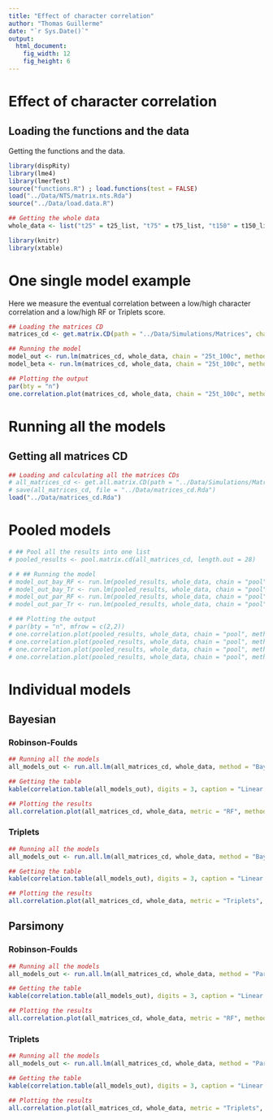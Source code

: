 ```yaml
---
title: "Effect of character correlation"
author: "Thomas Guillerme"
date: "`r Sys.Date()`"
output:
  html_document:
    fig_width: 12
    fig_height: 6
---
```


# Effect of character correlation

## Loading the functions and the data

Getting the functions and the data.

```r
library(dispRity)
library(lme4)
library(lmerTest)
source("functions.R") ; load.functions(test = FALSE)
load("../Data/NTS/matrix.nts.Rda")
source("../Data/load.data.R")

## Getting the whole data
whole_data <- list("t25" = t25_list, "t75" = t75_list, "t150" = t150_list)
```

```r
library(knitr)
library(xtable)
```

# One single model example

Here we measure the eventual correlation between a low/high character correlation and a low/high RF or Triplets score.

```r
## Loading the matrices CD
matrices_cd <- get.matrix.CD(path = "../Data/Simulations/Matrices", chain = "25t_100c", verbose = TRUE, length.out = 35, cent.tend = mean)

## Running the model
model_out <- run.lm(matrices_cd, whole_data, chain = "25t_100c", method = "Bayesian", metric = "RF", cent.tend = NULL)
model_beta <- run.lm(matrices_cd, whole_data, chain = "25t_100c", method = "Bayesian", metric = "RF", cent.tend = NULL, type = "beta")

## Plotting the output
par(bty = "n")
one.correlation.plot(matrices_cd, whole_data, chain = "25t_100c", method = "Bayesian", metric = "RF", model_out, cent.tend = NULL, legend = TRUE)
```

# Running all the models

## Getting all matrices CD

```r
## Loading and calculating all the matrices CDs
# all_matrices_cd <- get.all.matrix.CD(path = "../Data/Simulations/Matrices", verbose = TRUE, length.out = 35, cent.tend = mean)
# save(all_matrices_cd, file = "../Data/matrices_cd.Rda")
load("../Data/matrices_cd.Rda")
```

# Pooled models

```r
# ## Pool all the results into one list
# pooled_results <- pool.matrix.cd(all_matrices_cd, length.out = 28)

# # ## Running the model
# model_out_bay_RF <- run.lm(pooled_results, whole_data, chain = "pool", method = "Bayesian", metric = "RF", cent.tend = NULL)
# model_out_bay_Tr <- run.lm(pooled_results, whole_data, chain = "pool", method = "Bayesian", metric = "Triplets", cent.tend = NULL)
# model_out_par_RF <- run.lm(pooled_results, whole_data, chain = "pool", method = "Parsimony", metric = "RF", cent.tend = NULL)
# model_out_par_Tr <- run.lm(pooled_results, whole_data, chain = "pool", method = "Parsimony", metric = "Triplets", cent.tend = NULL)

# ## Plotting the output
# par(bty = "n", mfrow = c(2,2))
# one.correlation.plot(pooled_results, whole_data, chain = "pool", method = "Bayesian", metric = "RF", model_out_bay_RF, cent.tend = NULL, legend = TRUE, main = "Bayesian", xlab = "RF")
# one.correlation.plot(pooled_results, whole_data, chain = "pool", method = "Bayesian", metric = "RF", model_out_bay_Tr, cent.tend = NULL, legend = FALSE, main = "Bayesian", xlab = "RF")
# one.correlation.plot(pooled_results, whole_data, chain = "pool", method = "Parsimony", metric = "Triplets", model_out_par_RF, cent.tend = NULL, legend = FALSE, main = "Parsimony", xlab = "Triplets")
# one.correlation.plot(pooled_results, whole_data, chain = "pool", method = "Parsimony", metric = "Triplets", model_out_par_Tr, cent.tend = NULL, legend = FALSE, main = "Parsimony", xlab = "Triplets")
```

# Individual models

## Bayesian

### Robinson-Foulds

```r
## Running all the models
all_models_out <- run.all.lm(all_matrices_cd, whole_data, method = "Bayesian", metric = "RF")

## Getting the table
kable(correlation.table(all_models_out), digits = 3, caption = "Linear model results for the Bayesian trees and RF metric.")
```

```r
## Plotting the results
all.correlation.plot(all_matrices_cd, whole_data, metric = "RF", method = "Bayesian", models = all_models_out, col = c("blue", "orange", "green"), rounding = 3, cent.tend = NULL)
```

### Triplets

```r
## Running all the models
all_models_out <- run.all.lm(all_matrices_cd, whole_data, method = "Bayesian", metric = "Triplets")

## Getting the table
kable(correlation.table(all_models_out), digits = 3, caption = "Linear model results for the Bayesian trees and Triples metric.")

```

<!-- only 75t_100c correctly passes the lm assumptions -->

```r
## Plotting the results
all.correlation.plot(all_matrices_cd, whole_data, metric = "Triplets", method = "Bayesian", models = all_models_out, col = c("blue", "orange", "green"), rounding = 3, cent.tend = NULL)
```

## Parsimony

### Robinson-Foulds

```r
## Running all the models
all_models_out <- run.all.lm(all_matrices_cd, whole_data, method = "Parsimony", metric = "RF")

## Getting the table
kable(correlation.table(all_models_out), digits = 3, caption = "Linear model results for the Parsimony trees and RF metric.")

```

<!-- only 75t_100c and 150t_100c correctly passes the lm assumptions -->


```r
## Plotting the results
all.correlation.plot(all_matrices_cd, whole_data, metric = "RF", method = "Parsimony", models = all_models_out, col = c("blue", "orange", "green"), rounding = 3, cent.tend = NULL)
```

### Triplets


```r
## Running all the models
all_models_out <- run.all.lm(all_matrices_cd, whole_data, method = "Parsimony", metric = "Triplets")

## Getting the table
kable(correlation.table(all_models_out), digits = 3, caption = "Linear model results for the Parsimony trees and Triples metric.")

```

<!-- only 150t_100c correctly passes the lm assumptions -->



```r
## Plotting the results
all.correlation.plot(all_matrices_cd, whole_data, metric = "Triplets", method = "Parsimony", models = all_models_out, col = c("blue", "orange", "green"), rounding = 3, cent.tend = NULL)
```

